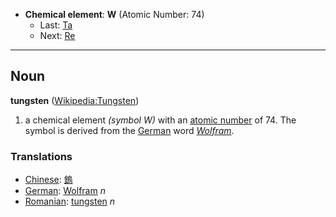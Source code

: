 *'''Chemical element''': '''W''' (Atomic Number: 74)
**Last: [[Tantalum|Ta]]
**Next: [[Rhenium|Re]]
----
== Noun ==
'''tungsten''' ([[en:Tungsten|Wikipedia:Tungsten]])

# a chemical element ''(symbol W)'' with an [[atomic number]] of 74.  The symbol is derived from the [[German]] word ''[[Wolfram]]''.

=== Translations ===
*[[Chinese]]: [[鎢]]
*[[German]]: [[Wolfram]] ''n''
*[[Romanian]]: [[tungsten]] ''n''